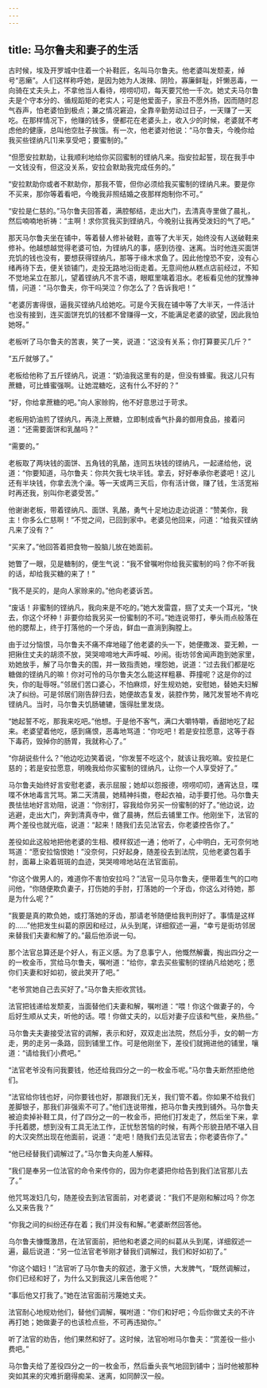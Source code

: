 ```yaml
---
---
---
```

title: 马尔鲁夫和妻子的生活
---




古时候，埃及开罗城中住着一个补鞋匠，名叫马尔鲁夫。他老婆叫发颓麦，绰号“恶癞”。人们这样称呼她，是因为她为人泼辣、阴险，寡廉鲜耻，奸懒恶毒，一向骑在丈夫头上，不拿他当人看待，唠唠叨叨，每天要咒他一千次。她丈夫马尔鲁夫是个守本分的、循规蹈矩的老实人；可是他爱面子，家丑不愿外扬，因而随时忍气吞声，怕老婆怕到极点；兼之情况窘迫，全靠辛勤劳动过日子，一天赚了一天吃。在那样情况下，他赚的钱多，便都花在老婆头上，收入少的时候，老婆就不考虑他的健康，总叫他空肚子挨饿。有一次，他老婆对他说：“马尔鲁夫，今晚你给我买些铿纳凡[1]来享受吧；要蜜制的。”

“但愿安拉默助，让我顺利地给你买回蜜制的铿纳凡来。指安拉起誓，现在我手中一文钱没有，但这没关系，安拉会默助我完成任务的。”

“安拉默助你或者不默助你，那我不管，但你必须给我买蜜制的铿纳凡来。要是你不买来，那你等着看吧，今晚我非照结婚之夜那样炮制你不可。”

“安拉是仁慈的。”马尔鲁夫回答着，满腔郁结，走出大门，去清真寺里做了晨礼，然后喃喃地祈祷：“主啊！求你赏我买到铿纳凡，今晚别让我再受泼妇的气了吧。”

那天马尔鲁夫坐在铺中，等着替人修补破鞋，直等了大半天，始终没有人送破鞋来修补。他越想越觉得老婆可怕，为铿纳凡的事，感到彷徨、迷离。当时他连买面饼充饥的钱也没有，要想获得铿纳凡，那等于缘木求鱼了。因此他惶恐不安，没有心绪再待下去，便关锁铺门，走投无路地沿街走着。无意间他从糕点店前经过，不知不觉地呆立在那儿，望着铿纳凡不言不语，眼眶里噙着泪水。老板看见他的犹豫神情，问道：“马尔鲁夫，你干吗哭泣？你怎么了？告诉我吧！”

“老婆厉害得很，逼我买铿纳凡给她吃。可是今天我在铺中等了大半天，一件活计也没有接到，连买面饼充饥的钱都不曾赚得一文，不能满足老婆的欲望，因此我怕她呀。”

老板听了马尔鲁夫的苦衷，笑了一笑，说道：“这没有关系；你打算要买几斤？”

“五斤就够了。”

老板给他称了五斤铿纳凡，说道：“奶油我这里有的是，但没有蜂蜜。我这儿只有蔗糖，可比蜂蜜强啊。让她混糖吃，这有什么不好的？”

“好，你给拿蔗糖的吧。”向人家赊购，他不好意思过于苛求。

老板用奶油煎了铿纳凡，再浇上蔗糖，立即制成香气扑鼻的御用食品，接着问道：“还需要面饼和乳酪吗？”

“需要的。”

老板取了两块钱的面饼、五角钱的乳酪，连同五块钱的铿纳凡，一起递给他，说道：“你要知道，马尔鲁夫：你共欠我七块半钱。拿去，好好奉承你老婆吧！这儿还有半块钱，你拿去洗个澡。等一天或两三天后，你有活计做，赚了钱，生活宽裕时再还我，别叫你老婆受苦。”

他谢谢老板，带着铿纳凡、面饼、乳酪，勇气十足地边走边说道：“赞美你，我主！你多么仁慈啊！”不觉之间，已回到家中。老婆见他回来，问道：“给我买铿纳凡来了没有？”

“买来了。”他回答着把食物一股脑儿放在她面前。

她瞥了一眼，见是糖制的，便生气说：“我不曾嘱咐你给我买蜜制的吗？你不听我的话，却给我买糖的来了！”

“我不是买的，是向人家赊来的。”他向老婆诉苦。

“废话！非蜜制的铿纳凡，我向来是不吃的。”她大发雷霆，掴了丈夫一个耳光，“快去，你这个坏种！非要你给我另买一份蜜制的不可。”她连说带打，拳头雨点般落在他的腮帮上，终于打落他的一个牙齿，鲜血一直淌到胸膛上。

由于过分恼恨，马尔鲁夫不痛不痒地碰了他老婆的头一下，她便撒泼、耍无赖，一把揪住丈夫的胡须不放，哭哭啼啼地大声呼喊、吵闹。街坊邻舍闻声跑到她家里，劝她放手，解了马尔鲁夫的围，并一致指责她，埋怨她，说道：“过去我们都是吃糖做的铿纳凡的嘛！你对可怜的马尔鲁夫怎么能这样粗暴、莽撞呢？这是你的过失，你的耻辱呀。”邻居们苦口婆心，不怕麻烦，好生规劝她，安慰她，替她夫妇解决了纠纷。可是邻居们刚告辞归去，她便故态复发，装腔作势，赌咒发誓地不肯吃铿纳凡。当时，马尔鲁夫饥肠辘辘，饿得肚里发烧。

“她起誓不吃，那我来吃吧。”他想。于是他不客气，满口大嚼特嚼，香甜地吃了起来。老婆望着他吃，感到痛恨，恶毒地骂道：“你吃吧！若是安拉愿意，这等于吞下毒药，毁掉你的肠胃，我就称心了。”

“你胡说些什么？”他边吃边笑着说，“你发誓不吃这个，就该让我吃嘛。安拉是仁慈的；若是安拉愿意，明晚我给你买蜜制的铿纳凡，让你一个人享受好了。”

马尔鲁夫始终好言安慰老婆，表示屈服；她却以怨报德，唠唠叨叨，通宵达旦，喋喋不休地毒言咒骂。第二天清晨，她精神抖擞，卷起衣袖，动手要打他。马尔鲁夫畏怯怯地好言劝阻，说道：“你别打，容我给你另买一份蜜制的好了。”他边说，边逃避，走出大门，奔到清真寺中，做了晨祷，然后去铺里工作。他刚坐下，法官的两个差役也就光临，说道：“起来！随我们去见法官去，你老婆控告你了。”

差役如此这般地把他老婆的生相、模样叙述一通；他听了，心中明白，无可奈何地骂道：“愿安拉恼恨她！”没奈何，只好起身，随差役去到法院，见他老婆包着手肘，面幕上染着斑斑的血迹，哭哭啼啼地站在法官面前。

“你这个做男人的，难道你不害怕安拉吗？”法官一见马尔鲁夫，便带着生气的口吻问他，“你随便欺负妻子，打伤她的手肘，打落她的一个牙齿，你这么对待她，那是为什么呢？”

“我要是真的欺负她，或打落她的牙齿，那请老爷随便给我判刑好了。事情是这样的……”他把发生纠葛的原因和经过，从头到尾，详细叙述一遍，“幸亏是街坊邻居来替我们夫妻和解了的。”最后他添说一句。

那个法官总算还是个好人，有正义感。为了息事宁人，他慨然解囊，掏出四分之一的一枚金币，赏给马尔鲁夫，嘱咐道：“给你，拿去买些蜜制的铿纳凡给她吃；愿你们夫妻和好如初，彼此笑开了吧。”

“老爷赏她自己去买好了。”马尔鲁夫拒收赏钱。

法官把钱递给发颓麦，当面替他们夫妻和解，嘱咐道：“喂！你这个做妻子的，今后好生顺从丈夫，听他的话。喂！你做丈夫的，以后对妻子应该和气些，亲热些。”

马尔鲁夫夫妻接受法官的调解，表示和好，双双走出法院，然后分手，女的朝一方走，男的走另一条路，回到铺里工作。可是他刚坐下，差役们就拥进他的铺里，嚷道：“请给我们小费吧。”

“法官老爷没有问我要钱，他还给我四分之一的一枚金币呢。”马尔鲁夫断然拒绝他们。

“法官给你钱也好，问你要钱也好，那跟我们无关，我们管不着。你如果不给我们差脚银子，那我们非强索不可了。”他们连说带推，把马尔鲁夫拽到铺外。马尔鲁夫被迫卖掉补鞋工具，付了四分之一的一枚金币，把他们打发走了，然后坐下来，拿手托着腮，想到没有工具无法工作，正忧愁苦恼的时候，有两个形貌丑陋不堪入目的大汉突然出现在他面前，说道：“走吧！随我们去见法官去；你老婆告你了。”

“他已经替我们调解过了。”马尔鲁夫向差人解释。

“我们是奉另一位法官的命令来传你的，因为你老婆把你给告到我们法官那儿去了。”

他咒骂泼妇几句，随差役去到法官面前，对老婆说：“我们不是刚和解过吗？你怎么又来告我？”

“你我之间的纠纷还存在着；我们并没有和解。”老婆断然回答他。

乌尔鲁夫慷慨激昂，在法官面前，把他和老婆之间的纠葛从头到尾，详细叙述一遍，最后说道：“另一位法官老爷刚才替我们调解过，我们和好如初了。”

“你这个娼妇！”法官听了马尔鲁夫的叙述，激于义愤，大发脾气，“既然调解过，你们已经和好了，为什么又到我这儿来告他呢？”

“事后他又打我了。”她在法官面前污蔑她丈夫。

法官耐心地规劝他们，替他们调解，嘱咐道：“你们和好吧；今后你做丈夫的不许再打她；她做妻子的也该检点些，不可再违拗你。”

听了法官的劝告，他们果然和好了。这时候，法官吩咐马尔鲁夫：“赏差役一些小费吧。”

马尔鲁夫给了差役四分之一的一枚金币，然后垂头丧气地回到铺中；当时他被那种突如其来的灾难折磨得痴呆、迷离，如同醉汉一般。